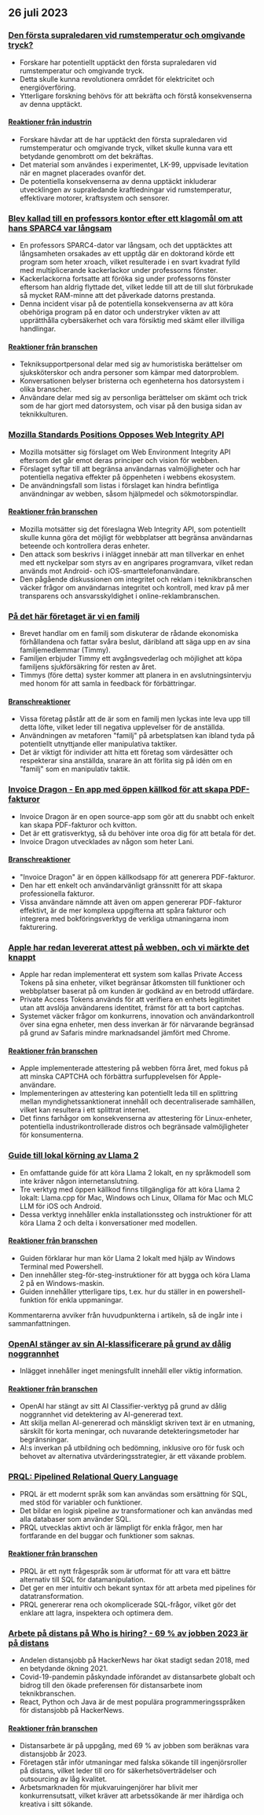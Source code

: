 

<CallToAction />

<Steps>

## 26 juli 2023

### [Den första supraledaren vid rumstemperatur och omgivande tryck?](https://arxiv.org/abs/2307.12008)

- Forskare har potentiellt upptäckt den första supraledaren vid rumstemperatur och omgivande tryck.
- Detta skulle kunna revolutionera området för elektricitet och energiöverföring.
- Ytterligare forskning behövs för att bekräfta och förstå konsekvenserna av denna upptäckt.

#### [Reaktioner från industrin](http://news.ycombinator.com/item?id=36864624)

- Forskare hävdar att de har upptäckt den första supraledaren vid rumstemperatur och omgivande tryck, vilket skulle kunna vara ett betydande genombrott om det bekräftas.
- Det material som användes i experimentet, LK-99, uppvisade levitation när en magnet placerades ovanför det.
- De potentiella konsekvenserna av denna upptäckt inkluderar utvecklingen av supraledande kraftledningar vid rumstemperatur, effektivare motorer, kraftsystem och sensorer.

### [Blev kallad till en professors kontor efter ett klagomål om att hans SPARC4 var långsam](https://infosec.exchange/@paco/110772422266480371)

- En professors SPARC4-dator var långsam, och det upptäcktes att långsamheten orsakades av ett upptåg där en doktorand körde ett program som heter xroach, vilket resulterade i en svart kvadrat fylld med multiplicerande kackerlackor under professorns fönster.
- Kackerlackorna fortsatte att föröka sig under professorns fönster eftersom han aldrig flyttade det, vilket ledde till att de till slut förbrukade så mycket RAM-minne att det påverkade datorns prestanda.
- Denna incident visar på de potentiella konsekvenserna av att köra obehöriga program på en dator och understryker vikten av att upprätthålla cybersäkerhet och vara försiktig med skämt eller illvilliga handlingar.

#### [Reaktioner från branschen](http://news.ycombinator.com/item?id=36857314)

- Tekniksupportpersonal delar med sig av humoristiska berättelser om sjuksköterskor och andra personer som kämpar med datorproblem.
- Konversationen belyser bristerna och egenheterna hos datorsystem i olika branscher.
- Användare delar med sig av personliga berättelser om skämt och trick som de har gjort med datorsystem, och visar på den busiga sidan av teknikkulturen.

### [Mozilla Standards Positions Opposes Web Integrity API](https://github.com/mozilla/standards-positions/issues/852)

- Mozilla motsätter sig förslaget om Web Environment Integrity API eftersom det går emot deras principer och vision för webben.
- Förslaget syftar till att begränsa användarnas valmöjligheter och har potentiella negativa effekter på öppenheten i webbens ekosystem.
- De användningsfall som listas i förslaget kan hindra befintliga användningar av webben, såsom hjälpmedel och sökmotorspindlar.

#### [Reaktioner från branschen](http://news.ycombinator.com/item?id=36857032)

- Mozilla motsätter sig det föreslagna Web Integrity API, som potentiellt skulle kunna göra det möjligt för webbplatser att begränsa användarnas beteende och kontrollera deras enheter.
- Den attack som beskrivs i inlägget innebär att man tillverkar en enhet med ett nyckelpar som styrs av en angripares programvara, vilket redan används mot Android- och iOS-smarttelefonanvändare.
- Den pågående diskussionen om integritet och reklam i teknikbranschen väcker frågor om användarnas integritet och kontroll, med krav på mer transparens och ansvarsskyldighet i online-reklambranschen.

### [På det här företaget är vi en familj](https://pboyd.io/posts/at-company-we-are-family/)

- Brevet handlar om en familj som diskuterar de rådande ekonomiska förhållandena och fattar svåra beslut, däribland att säga upp en av sina familjemedlemmar (Timmy).
- Familjen erbjuder Timmy ett avgångsvederlag och möjlighet att köpa familjens sjukförsäkring för resten av året.
- Timmys (före detta) syster kommer att planera in en avslutningsintervju med honom för att samla in feedback för förbättringar.

#### [Branschreaktioner](http://news.ycombinator.com/item?id=36864476)

- Vissa företag påstår att de är som en familj men lyckas inte leva upp till detta löfte, vilket leder till negativa upplevelser för de anställda.
- Användningen av metaforen "familj" på arbetsplatsen kan ibland tyda på potentiellt utnyttjande eller manipulativa taktiker.
- Det är viktigt för individer att hitta ett företag som värdesätter och respekterar sina anställda, snarare än att förlita sig på idén om en "familj" som en manipulativ taktik.

### [Invoice Dragon - En app med öppen källkod för att skapa PDF-fakturor](https://invoicedragon.com/)

- Invoice Dragon är en open source-app som gör att du snabbt och enkelt kan skapa PDF-fakturor och kvitton.
- Det är ett gratisverktyg, så du behöver inte oroa dig för att betala för det.
- Invoice Dragon utvecklades av någon som heter Lani.

#### [Branschreaktioner](http://news.ycombinator.com/item?id=36860898)

- "Invoice Dragon" är en öppen källkodsapp för att generera PDF-fakturor.
- Den har ett enkelt och användarvänligt gränssnitt för att skapa professionella fakturor.
- Vissa användare nämnde att även om appen genererar PDF-fakturor effektivt, är de mer komplexa uppgifterna att spåra fakturor och integrera med bokföringsverktyg de verkliga utmaningarna inom fakturering.

### [Apple har redan levererat attest på webben, och vi märkte det knappt](https://httptoolkit.com/blog/apple-private-access-tokens-attestation/)

- Apple har redan implementerat ett system som kallas Private Access Tokens på sina enheter, vilket begränsar åtkomsten till funktioner och webbplatser baserat på om kunden är godkänd av en betrodd utfärdare.
- Private Access Tokens används för att verifiera en enhets legitimitet utan att avslöja användarens identitet, främst för att ta bort captchas.
- Systemet väcker frågor om konkurrens, innovation och användarkontroll över sina egna enheter, men dess inverkan är för närvarande begränsad på grund av Safaris mindre marknadsandel jämfört med Chrome.

#### [Reaktioner från branschen](http://news.ycombinator.com/item?id=36862494)

- Apple implementerade attestering på webben förra året, med fokus på att minska CAPTCHA och förbättra surfupplevelsen för Apple-användare.
- Implementeringen av attestering kan potentiellt leda till en splittring mellan myndighetssanktionerat innehåll och decentraliserade samhällen, vilket kan resultera i ett splittrat internet.
- Det finns farhågor om konsekvenserna av attestering för Linux-enheter, potentiella industrikontrollerade distros och begränsade valmöjligheter för konsumenterna.

### [Guide till lokal körning av Llama 2](https://replicate.com/blog/run-llama-locally)

- En omfattande guide för att köra Llama 2 lokalt, en ny språkmodell som inte kräver någon internetanslutning.
- Tre verktyg med öppen källkod finns tillgängliga för att köra Llama 2 lokalt: Llama.cpp för Mac, Windows och Linux, Ollama för Mac och MLC LLM för iOS och Android.
- Dessa verktyg innehåller enkla installationssteg och instruktioner för att köra Llama 2 och delta i konversationer med modellen.

#### [Reaktioner från branschen](http://news.ycombinator.com/item?id=36865495)

- Guiden förklarar hur man kör Llama 2 lokalt med hjälp av Windows Terminal med Powershell.
- Den innehåller steg-för-steg-instruktioner för att bygga och köra Llama 2 på en Windows-maskin.
- Guiden innehåller ytterligare tips, t.ex. hur du ställer in en powershell-funktion för enkla uppmaningar.

Kommentarerna avviker från huvudpunkterna i artikeln, så de ingår inte i sammanfattningen.

### [OpenAI stänger av sin AI-klassificerare på grund av dålig noggrannhet](https://decrypt.co/149826/openai-quietly-shutters-its-ai-detection-tool)

- Inlägget innehåller inget meningsfullt innehåll eller viktig information.

#### [Reaktioner från branschen](http://news.ycombinator.com/item?id=36862850)

- OpenAI har stängt av sitt AI Classifier-verktyg på grund av dålig noggrannhet vid detektering av AI-genererad text.
- Att skilja mellan AI-genererad och mänskligt skriven text är en utmaning, särskilt för korta meningar, och nuvarande detekteringsmetoder har begränsningar.
- AI:s inverkan på utbildning och bedömning, inklusive oro för fusk och behovet av alternativa utvärderingsstrategier, är ett växande problem.

### [PRQL: Pipelined Relational Query Language](https://github.com/PRQL/prql)

- PRQL är ett modernt språk som kan användas som ersättning för SQL, med stöd för variabler och funktioner.
- Det bildar en logisk pipeline av transformationer och kan användas med alla databaser som använder SQL.
- PRQL utvecklas aktivt och är lämpligt för enkla frågor, men har fortfarande en del buggar och funktioner som saknas.

#### [Reaktioner från branschen](http://news.ycombinator.com/item?id=36866861)

- PRQL är ett nytt frågespråk som är utformat för att vara ett bättre alternativ till SQL för datamanipulation.
- Det ger en mer intuitiv och bekant syntax för att arbeta med pipelines för datatransformation.
- PRQL genererar rena och okomplicerade SQL-frågor, vilket gör det enklare att lagra, inspektera och optimera dem.

### [Arbete på distans på Who is hiring? - 69 % av jobben 2023 är på distans](https://blog.spatial.chat/tracking-hackernews-shifting-preferences-for-remote-jobs-over-5-years/)

- Andelen distansjobb på HackerNews har ökat stadigt sedan 2018, med en betydande ökning 2021.
- Covid-19-pandemin påskyndade införandet av distansarbete globalt och bidrog till den ökade preferensen för distansarbete inom teknikbranschen.
- React, Python och Java är de mest populära programmeringsspråken för distansjobb på HackerNews.

#### [Reaktioner från branschen](http://news.ycombinator.com/item?id=36863280)

- Distansarbete är på uppgång, med 69 % av jobben som beräknas vara distansjobb år 2023.
- Företagen står inför utmaningar med falska sökande till ingenjörsroller på distans, vilket leder till oro för säkerhetsöverträdelser och outsourcing av låg kvalitet.
- Arbetsmarknaden för mjukvaruingenjörer har blivit mer konkurrensutsatt, vilket kräver att arbetssökande är mer ihärdiga och kreativa i sitt sökande.

</Steps>
